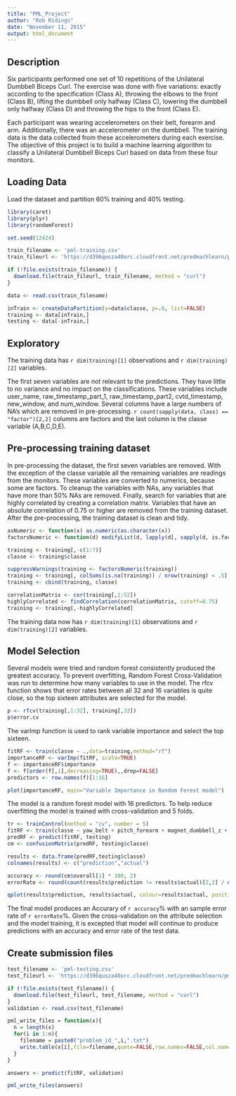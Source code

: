 ```yaml
---
title: "PML_Project"
author: "Rob Ridings"
date: "November 11, 2015"
output: html_document
---
```


## Description

Six participants performed one set of 10 repetitions of the Unilateral Dumbbell Biceps Curl.  The exercise was done with five variations: exactly according to the specification (Class A), throwing the elbows to the front (Class B), lifting the dumbbell only halfway (Class C), lowering the dumbbell only halfway (Class D) and throwing the hips to the front (Class E).

Each participant was wearing accelerometers on their belt, forearm and arm.  Additionally, there was an accelerometer on the dumbbell.  The training data is the data collected from these accelerometers during each exercise.  The objective of this project is to build a machine learning algorithm to classify a Unilateral Dumbbell Biceps Curl based on data from these four monitors. 

## Loading Data

Load the dataset and partition 60% training and 40% testing.  

```r
library(caret)
library(plyr)
library(randomForest)

set.seed(12424)

train_filename <- 'pml-training.csv'
train_fileurl <- 'https://d396qusza40orc.cloudfront.net/predmachlearn/pml-training.csv'

if (!file.exists(train_filename)) {
  download.file(train_fileurl, train_filename, method = "curl")
}

data <- read.csv(train_filename)

inTrain <- createDataPartition(y=data$classe, p=.6, list=FALSE)
training <- data[inTrain,]
testing <- data[-inTrain,]
```

## Exploratory

The training data has `r dim(training)[1]` observations and `r dim(training)[2]` variables.  

The first seven variables are not relevant to the predictions.  They have little to no variance and no impact on the classifications.  These variables include user_name, raw_timestamp_part_1, raw_timestamp_part2, cvtd_timestamp, new_window, and num_window.  Several columns have a large numbers of NA's which are removed in pre-processing.  `r count(sapply(data, class) == "factor")[2,2]` columns are factors and the last column is the classe variable (A,B,C,D,E).  

## Pre-processing training dataset

In pre-processing the dataset, the first seven variables are removed.  With the exception of the classe variable all the remaining variables are readings from the monitors.  These variables are converted to numerics, because some are factors.  To cleanup the variables with NAs, any variables that have more than 50% NAs are removed.  Finally, search for variables that are highly correlated by creating a correlation matrix.  Variables that have an absolute correlation of 0.75 or higher are removed from the training dataset.  After the pre-processing, the training dataset is clean and tidy.

```r
asNumeric <- function(x) as.numeric(as.character(x))
factorsNumeric <- function(d) modifyList(d, lapply(d[, sapply(d, is.factor)], asNumeric))

training <- training[,-c(1:7)]
classe <- training$classe

suppressWarnings(training <- factorsNumeric(training))
training <- training[, colSums(is.na(training)) / nrow(training) < .5]
training <- cbind(training, classe)

correlationMatrix <- cor(training[,1:52])
highlyCorrelated <- findCorrelation(correlationMatrix, cutoff=0.75)
training <- training[,-highlyCorrelated]
```
The training data now has `r dim(training)[1]` observations and `r dim(training)[2]` variables.

## Model Selection

Several models were tried and random forest consistently produced the greatest accuracy.  To prevent overfitting, Random Forest Cross-Validation was run to determine how many variables to use in the model.  The rfcv function shows that error rates between all 32 and 16 variables is quite close, so the top sixteen attributes are selected for the model.
```r
p <- rfcv(training[,1:32], training[,33])
p$error.cv
```

The varImp function is used to rank variable importance and select the top sixteen. 
```r
fitRF <- train(classe ~ .,data=training,method="rf")
importanceRF <- varImp(fitRF, scale=TRUE)
f <- importanceRF$importance
f <- f[order(f[,1],decreasing=TRUE),,drop=FALSE]
predictors <- row.names(f)[1:16]

plot(importanceRF, main="Variable Importance in Random Forest model")
```

The model is a random forest model with 16 predictors.  To help reduce overfitting the model is trained with cross-validation and 5 folds.  
```{r]}
tr <- trainControl(method = "cv", number = 5)
fitRF <- train(classe ~ yaw_belt + pitch_forearm + magnet_dumbbell_z + magnet_belt_y + roll_dumbbell + roll_forearm + gyros_belt_z + total_accel_dumbbell + accel_forearm_z + yaw_dumbbell + roll_arm + magnet_belt_x + gyros_dumbbell_y + magnet_forearm_z + accel_forearm_x + magnet_arm_x,data=training,method="rf",trControl= tr)
predRF <- predict(fitRF, testing)
cm <- confusionMatrix(predRF, testing$classe) 

results <- data.frame(predRF,testing$classe)
colnames(results) <- c("prediction","actual")

accuracy <- round(cm$overall[1] * 100, 2)
errorRate <- round(count(results$prediction != results$actual)[2,2] / nrow(results) * 100, 2)

qplot(results$prediction, results$actual, colour=results$actual, position = "jitter") + labs(title = "Predicted vs Actual")
```

The final model produces an Accurary of `r accuracy`% with an sample error rate of `r errorRate`%.  Given the cross-validation on the attribute selection and the model training, it is excepted that model will continue to produce predictions with an accuracy and error rate of the test data.

## Create submission files
```r

test_filename <- 'pml-testing.csv'
test_fileurl <- 'https://d396qusza40orc.cloudfront.net/predmachlearn/pml-training.csv'

if (!file.exists(test_filename)) {
  download.file(test_fileurl, test_filename, method = "curl")
}
validation <- read.csv(test_filename)

pml_write_files = function(x){
  n = length(x)
  for(i in 1:n){
    filename = paste0("problem_id_",i,".txt")
    write.table(x[i],file=filename,quote=FALSE,row.names=FALSE,col.names=FALSE)
  }
}

answers <- predict(fitRF, validation)

pml_write_files(answers)
```